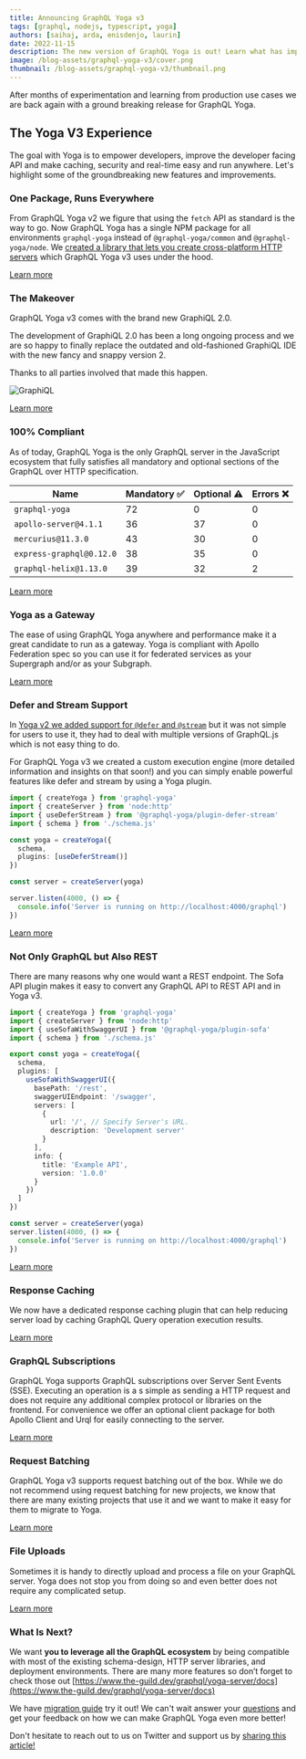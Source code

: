 ```yaml
---
title: Announcing GraphQL Yoga v3
tags: [graphql, nodejs, typescript, yoga]
authors: [saihaj, arda, enisdenjo, laurin]
date: 2022-11-15
description: The new version of GraphQL Yoga is out! Learn what has improved and what is new!
image: /blog-assets/graphql-yoga-v3/cover.png
thumbnail: /blog-assets/graphql-yoga-v3/thumbnail.png
---
```


After months of experimentation and learning from production use cases we are back again with a ground breaking release for GraphQL Yoga.

## The Yoga V3 Experience

The goal with Yoga is to empower developers, improve the developer facing API and make caching, security and real-time easy and run anywhere.
Let's highlight some of the groundbreaking new features and improvements.

### One Package, Runs Everywhere

From GraphQL Yoga v2 we figure that using the `fetch` API as standard is the way to go.
Now GraphQL Yoga has a single NPM package for all environments `graphql-yoga` instead of `@graphql-yoga/common` and `@graphql-yoga/node`.
We [created a library that lets you create cross-platform HTTP servers](https://the-guild.dev/blog/fetch-for-servers) which GraphQL Yoga v3 uses under the hood.

[Learn more](https://the-guild.dev/graphql/yoga-server/docs)

### The Makeover

GraphQL Yoga v3 comes with the brand new GraphiQL 2.0.

The development of GraphiQL 2.0 has been a long ongoing process and we are so happy to finally replace the outdated and old-fashioned GraphiQL IDE with the new fancy and snappy version 2.

Thanks to all parties involved that made this happen.

![GraphiQL](https://raw.githubusercontent.com/graphql/graphiql/main/packages/graphiql/resources/graphiql.png)

[Learn more](https://the-guild.dev/graphql/yoga-server/docs/features/graphiql)

### 100% Compliant

As of today, GraphQL Yoga is the only GraphQL server in the JavaScript ecosystem that fully satisfies all mandatory and optional sections of the GraphQL over HTTP specification.

| Name                     | Mandatory ✅ | Optional ⚠️ | Errors ❌ |
| ------------------------ | ------------ | ----------- | --------- |
| `graphql-yoga`           | 72           | 0           | 0         |
| `apollo-server@4.1.1`    | 36           | 37          | 0         |
| `mercurius@11.3.0`       | 43           | 30          | 0         |
| `express-graphql@0.12.0` | 38           | 35          | 0         |
| `graphql-helix@1.13.0`   | 39           | 32          | 2         |

[Learn more](https://github.com/graphql/graphql-http/tree/master/implementations/graphql-yoga)

### Yoga as a Gateway

The ease of using GraphQL Yoga anywhere and performance make it a great candidate to run as a gateway.
Yoga is compliant with Apollo Federation spec so you can use it for federated services as your Supergraph and/or as your Subgraph.

[Learn more](https://the-guild.dev/graphql/yoga-server/docs/features/apollo-federation)

### Defer and Stream Support

In [Yoga v2 we added support for `@defer` and `@stream`](https://the-guild.dev/blog/announcing-graphql-yoga-v2#graphql-features-from-the-future) but it was not simple for users to use it, they had to deal with multiple versions of GraphQL.js which is not easy thing to do.

For GraphQL Yoga v3 we created a custom execution engine (more detailed information and insights on that soon!) and you can simply enable powerful features like defer and stream by using a Yoga plugin.

```ts
import { createYoga } from 'graphql-yoga'
import { createServer } from 'node:http'
import { useDeferStream } from '@graphql-yoga/plugin-defer-stream'
import { schema } from './schema.js'

const yoga = createYoga({
  schema,
  plugins: [useDeferStream()]
})

const server = createServer(yoga)

server.listen(4000, () => {
  console.info('Server is running on http://localhost:4000/graphql')
})
```

[Learn more](https://the-guild.dev/graphql/yoga-server/docs/features/defer-stream)

### Not Only GraphQL but Also REST

There are many reasons why one would want a REST endpoint.
The Sofa API plugin makes it easy to convert any GraphQL API to REST API and in Yoga v3.

```ts
import { createYoga } from 'graphql-yoga'
import { createServer } from 'node:http'
import { useSofaWithSwaggerUI } from '@graphql-yoga/plugin-sofa'
import { schema } from './schema.js'

export const yoga = createYoga({
  schema,
  plugins: [
    useSofaWithSwaggerUI({
      basePath: '/rest',
      swaggerUIEndpoint: '/swagger',
      servers: [
        {
          url: '/', // Specify Server's URL.
          description: 'Development server'
        }
      ],
      info: {
        title: 'Example API',
        version: '1.0.0'
      }
    })
  ]
})

const server = createServer(yoga)
server.listen(4000, () => {
  console.info('Server is running on http://localhost:4000/graphql')
})
```

[Learn more](https://the-guild.dev/graphql/yoga-server/docs/features/sofa-api)

### Response Caching

We now have a dedicated response caching plugin that can help reducing server load by caching GraphQL Query operation execution results.

[Learn more](https://the-guild.dev/graphql/yoga-server/docs/features/response-caching)

### GraphQL Subscriptions

GraphQL Yoga supports GraphQL subscriptions over Server Sent Events (SSE).
Executing an operation is a s simple as sending a HTTP request and does not require any additional complex protocol or libraries on the frontend.
For convenience we offer an optional client package for both Apollo Client and Urql for easily connecting to the server.

[Learn more](https://the-guild.dev/graphql/yoga-server/docs/features/subscriptions)

### Request Batching

GraphQL Yoga v3 supports request batching out of the box.
While we do not recommend using request batching for new projects, we know that there are many existing projects that use it and we want to make it easy for them to migrate to Yoga.

[Learn more](https://the-guild.dev/graphql/yoga-server/docs/features/request-batching)

### File Uploads

Sometimes it is handy to directly upload and process a file on your GraphQL server.
Yoga does not stop you from doing so and even better does not require any complicated setup.

[Learn more](https://the-guild.dev/graphql/yoga-server/docs/features/file-uploads)

### What Is Next?

We want **you to leverage all the GraphQL ecosystem** by being compatible with most of the existing schema-design, HTTP server libraries, and deployment environments. There are many more features so don’t forget to check those out [https://www.the-guild.dev/graphql/yoga-server/docs](https://www.the-guild.dev/graphql/yoga-server/docs)

We have [migration guide](https://www.the-guild.dev/graphql/yoga-server/v3/migration/migration-from-yoga-v2) try it out!
We can't wait answer your [questions](https://github.com/dotansimha/graphql-yoga/discussions) and get your feedback on how we can make GraphQL Yoga even more better!

Don't hesitate to reach out to us on Twitter and support us by [sharing this article!](https://twitter.com/intent/tweet?text=Check%20out%20GraphQL%20Yoga%20v3%20by%20%40TheGuildDev%20-%20http%3A//the-guild.dev/blog/graphql-yoga-v3%0A)
